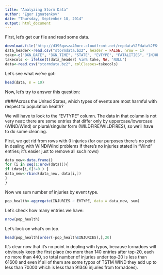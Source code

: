 ```yaml
---
title: "Analyzing Storm Data"
author: "Egor Ignatenkov"
date: "Thursday, September 18, 2014"
output: html_document
---
```


First, let's get our file and read some data.

```r
download.file("http://d396qusza40orc.cloudfront.net/repdata%2Fdata%2FStormData.csv.bz2", "stormdata.bz2")
data_header<-read.csv("stormdata.bz2", header = FALSE, nrow = 1)
take<-c("BGN_DATE", "BGN_TIME", "STATE", "EVTYPE", "FATALITIES", "INJURIES", "PROPDMG", "CROPDMG")
takecols <- ifelse(t(data_header) %in% take, NA, 'NULL')
data<-read.csv("stormdata.bz2", colClasses=takecols)
```

Let's see what we've got:

```r
head(data, n = 10)
```

Now, let's try to answer this question:

####Across the United States, which types of events are most harmful with respect to population health?

We will have to look to the "EVTYPE" column. The data in that column is not very neat: there are some entries that differ only by uppercase/lowercase (WIND/Wind) or plural/singular form (WILDFIRE/WILDFIRES), so we'll have to do some cleaning. 

First, we get rid from rows with 0 injuries (for our purposes there's no point in dealing with WIND/Wind problems if there's no injuries stated in "Wind" entries; it's easier just to remove all such rows)

```r
data_new<-data.frame()
for (i in seq(1:nrow(data))){
if (data[i,6]!=0 ) {
data_new<-rbind(data_new, data[i,])
}
}
```

Now we sum number of injuries by event type.

```r
pop_health<-aggregate(INJURIES ~ EVTYPE, data = data_new, sum)
```

Let's check how many entries we have:
```r
nrow(pop_health)
```

Let's look on what's on top.

```r
head(pop_health[order(-pop_health$INJURIES),],20)
```

It's clear now that it's no point in dealing with typos, because tornadoes will obviously keep the first place (no more than 140 entries after top-20, each no more than 440, so total number of injuries under top-20 is less than 61600 and even if all of them are some typos of TSTM WIND they add up to less than 70000 which is less than 91346 injuries from tornadoes).